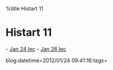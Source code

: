 %title Histart 11


=Histart 11=

- [[Jan 24 lec]]
- [[Jan 26 lec]]

blog:datetime=2012/01/24 09:41:16:tags=

